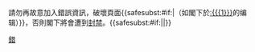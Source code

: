 {{{icon|[[File:Nuvola apps important.svg|25px]] }}}請勿再故意加入錯誤資訊，破壞頁面{{<includeonly>safesubst:</includeonly>#if:{{{1|}}}|（如閣下於[[:{{{1}}}]]的编辑）}}，否則閣下將會遭到[[Wikipedia:封禁方針|封禁]]。{{<includeonly>safesubst:</includeonly>#if:{{{2|}}}|{{{2}}}|}}<!-- Template:uw-error3 --><noinclude>
{{Templatesnotice|series = uw-error|max = 3|s1 = uw-e3|escalate = yes}}
[[Category:用戶警告模板|錯]]
</noinclude>